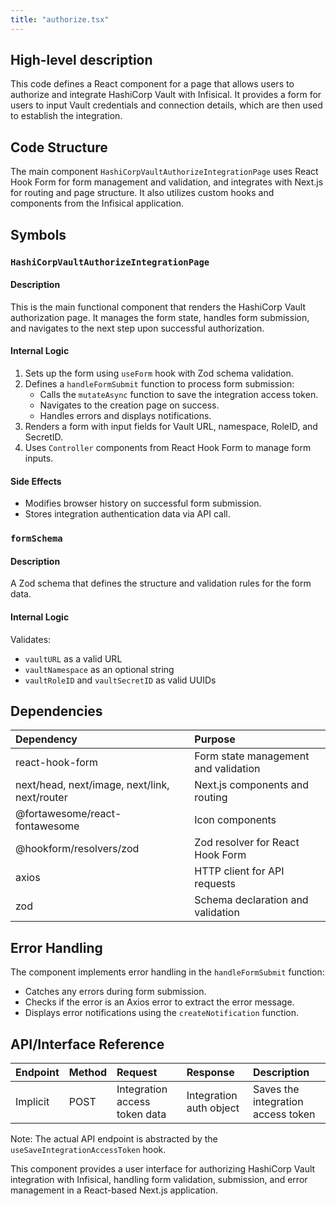 ```yaml
---
title: "authorize.tsx"
---
```


## High-level description
This code defines a React component for a page that allows users to authorize and integrate HashiCorp Vault with Infisical. It provides a form for users to input Vault credentials and connection details, which are then used to establish the integration.

## Code Structure
The main component `HashiCorpVaultAuthorizeIntegrationPage` uses React Hook Form for form management and validation, and integrates with Next.js for routing and page structure. It also utilizes custom hooks and components from the Infisical application.

## Symbols

### `HashiCorpVaultAuthorizeIntegrationPage`
#### Description
This is the main functional component that renders the HashiCorp Vault authorization page. It manages the form state, handles form submission, and navigates to the next step upon successful authorization.

#### Internal Logic
1. Sets up the form using `useForm` hook with Zod schema validation.
2. Defines a `handleFormSubmit` function to process form submission:
   - Calls the `mutateAsync` function to save the integration access token.
   - Navigates to the creation page on success.
   - Handles errors and displays notifications.
3. Renders a form with input fields for Vault URL, namespace, RoleID, and SecretID.
4. Uses `Controller` components from React Hook Form to manage form inputs.

#### Side Effects
- Modifies browser history on successful form submission.
- Stores integration authentication data via API call.

### `formSchema`
#### Description
A Zod schema that defines the structure and validation rules for the form data.

#### Internal Logic
Validates:
- `vaultURL` as a valid URL
- `vaultNamespace` as an optional string
- `vaultRoleID` and `vaultSecretID` as valid UUIDs

## Dependencies
| Dependency | Purpose |
|:-----------|:--------|
| react-hook-form | Form state management and validation |
| next/head, next/image, next/link, next/router | Next.js components and routing |
| @fortawesome/react-fontawesome | Icon components |
| @hookform/resolvers/zod | Zod resolver for React Hook Form |
| axios | HTTP client for API requests |
| zod | Schema declaration and validation |

## Error Handling
The component implements error handling in the `handleFormSubmit` function:
- Catches any errors during form submission.
- Checks if the error is an Axios error to extract the error message.
- Displays error notifications using the `createNotification` function.

## API/Interface Reference
| Endpoint | Method | Request | Response | Description |
|:---------|:-------|:--------|:---------|:------------|
| Implicit | POST | Integration access token data | Integration auth object | Saves the integration access token |

Note: The actual API endpoint is abstracted by the `useSaveIntegrationAccessToken` hook.

This component provides a user interface for authorizing HashiCorp Vault integration with Infisical, handling form validation, submission, and error management in a React-based Next.js application.